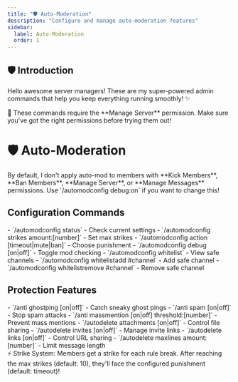 ```yaml
---
title: "🛡️ Auto-Moderation"
description: "Configure and manage auto-moderation features"
sidebar:
  label: Auto-Moderation
  order: 1
---
```



## 🛡️ Introduction

Hello awesome server managers! These are my super-powered admin commands that help you keep everything running smoothly! ✨

<Aside type="caution">
  🔑 These commands require the **Manage Server** permission. Make sure you've got the right permissions before trying them out!
</Aside>


# 🛡️ Auto-Moderation

<Aside type="tip">
  By default, I don't apply auto-mod to members with **Kick Members**, **Ban Members**, **Manage Server**, or **Manage Messages** permissions. 
  Use `/automodconfig debug:on` if you want to change this!
</Aside>

## Configuration Commands
<CardGrid>
  <Card title="Basic Setup" icon="seti:settings">
    - `/automodconfig status` - Check current settings
    - `/automodconfig strikes amount:[number]` - Set max strikes
    - `/automodconfig action [timeout|mute|ban]` - Choose punishment
    - `/automodconfig debug [on|off]` - Toggle mod checking
  </Card>
  
  <Card title="Channel Management" icon="seti:shield">
    - `/automodconfig whitelist` - View safe channels
    - `/automodconfig whitelistadd #channel` - Add safe channel
    - `/automodconfig whitelistremove #channel` - Remove safe channel
  </Card>
</CardGrid>

## Protection Features
<CardGrid>
  <Card title="Anti-Spam" icon="seti:error">
    - `/anti ghostping [on|off]` - Catch sneaky ghost pings
    - `/anti spam [on|off]` - Stop spam attacks
    - `/anti massmention [on|off] threshold:[number]` - Prevent mass mentions
  </Card>
  
  <Card title="Auto-Delete" icon="seti:trash">
    - `/autodelete attachments [on|off]` - Control file sharing
    - `/autodelete invites [on|off]` - Manage invite links
    - `/autodelete links [on|off]` - Control URL sharing
    - `/autodelete maxlines amount:[number]` - Limit message length
  </Card>
</CardGrid>

<Aside type="caution">
  ⚡ Strike System: Members get a strike for each rule break. After reaching the max strikes (default: 10), they'll face the configured punishment (default: timeout)!
</Aside>
